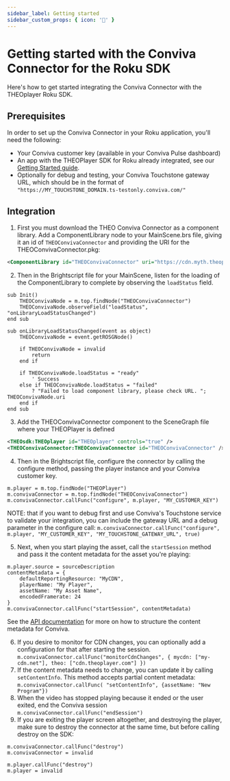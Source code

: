 ```yaml
---
sidebar_label: Getting started
sidebar_custom_props: { icon: '🚀' }
---
```


# Getting started with the Conviva Connector for the Roku SDK

Here's how to get started integrating the Conviva Connector with the THEOplayer Roku SDK.

## Prerequisites

In order to set up the Conviva Connector in your Roku application, you'll need the following:

- Your Conviva customer key (available in your Conviva Pulse dashboard)
- An app with the THEOPlayer SDK for Roku already integrated, see our [Getting Started guide](https://www.theoplayer.com/docs/theoplayer/getting-started/sdks/roku/getting-started/).
- Optionally for debug and testing, your Conviva Touchstone gateway URL, which should be in the format of `"https://MY_TOUCHSTONE_DOMAIN.ts-testonly.conviva.com/"`

## Integration

1. First you must download the THEO Conviva Connector as a component library. Add a ComponentLibrary node to your MainScene.brs file, giving it an id of `THEOConvivaConnector` and providing the URI for the THEOConvivaConnector.pkg:

```xml
<ComponentLibrary id="THEOConvivaConnector" uri="https://cdn.myth.theoplayer.com/roku/1.5.0/THEOConvivaConnector.pkg" />
```

2. Then in the Brightscript file for your MainScene, listen for the loading of the ComponentLibrary to complete by observing the `loadStatus` field.

```brightscript
sub Init()
    THEOConvivaNode = m.top.findNode("THEOConvivaConnector")
    THEOConvivaNode.observeField("loadStatus", "onLibraryLoadStatusChanged")
end sub

sub onLibraryLoadStatusChanged(event as object)
    THEOConvivaNode = event.getROSGNode()

    if THEOConvivaNode = invalid
        return
    end if

    if THEOConvivaNode.loadStatus = "ready"
		' Success
    else if THEOConvivaNode.loadStatus = "failed"
		? "Failed to load component library, please check URL. "; THEOConvivaNode.uri
	end if
end sub
```

3. Add the THEOConvivaConnector component to the SceneGraph file where your THEOPlayer is defined

```xml
<THEOsdk:THEOplayer id="THEOplayer" controls="true" />
<THEOConvivaConnector:THEOConvivaConnector id="THEOConvivaConnector" />
```

4. Then in the Brightscript file, configure the connector by calling the configure method, passing the player instance and your Conviva customer key.

```brightscript
m.player = m.top.findNode("THEOPlayer")
m.convivaConnector = m.top.findNode("THEOConvivaConnector")
m.convivaConnector.callFunc("configure", m.player, "MY_CUSTOMER_KEY")
```

NOTE: that if you want to debug first and use Conviva's Touchstone service to validate your integration, you can include the gateway URL and a debug parameter in the configure call:
`m.convivaConnector.callFunc("configure", m.player, "MY_CUSTOMER_KEY", "MY_TOUCHSTONE_GATEWAY_URL", true)`

5. Next, when you start playing the asset, call the `startSession` method and pass it the content metadata for the asset you're playing:

```brightscript
m.player.source = sourceDescription
contentMetadata = {
    defaultReportingResource: "MyCDN",
    playerName: "My Player",
    assetName: "My Asset Name",
    encodedFramerate: 24
}
m.convivaConnector.callFunc("startSession", contentMetadata)
```

See the [API documentation](https://www.theoplayer.com/docs/theoplayer/connectors/roku/conviva/API-reference/) for more on how to structure the content metadata for Conviva.

6. If you desire to monitor for CDN changes, you can optionally add a configuration for that after starting the session.
   `m.convivaConnector.callFunc("monitorCdnChanges", { mycdn: ["my-cdn.net"], theo: ["cdn.theoplayer.com"] })`
7. If the content metadata needs to change, you can update it by calling `setContentInfo`. This method accepts partial content metadata:
   `m.convivaConnector.callFunc( "setContentInfo", {assetName: "New Program"})`
8. When the video has stopped playing because it ended or the user exited, end the Conviva session
   `m.convivaConnector.callFunc("endSession")`
9. If you are exiting the player screen altogether, and destroying the player, make sure to destroy the connector at the same time, but before calling destroy on the SDK:

```brightscript
m.convivaConnector.callFunc("destroy")
m.convivaConnector = invalid

m.player.callFunc("destroy")
m.player = invalid
```
